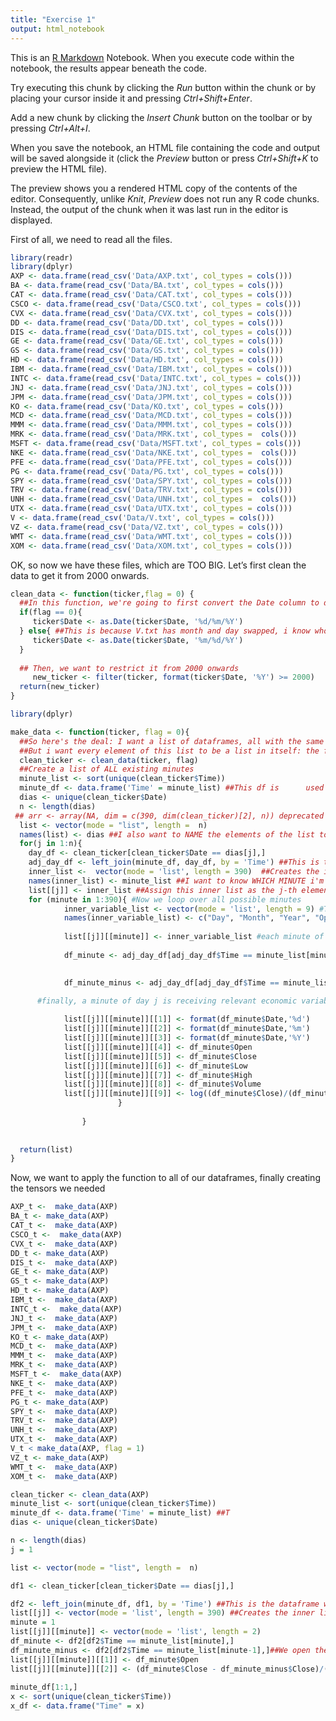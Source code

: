 ---
title: "Exercise 1"
output: html_notebook
---

This is an [R Markdown](http://rmarkdown.rstudio.com) Notebook. When you execute code within the notebook, the results appear beneath the code. 

Try executing this chunk by clicking the *Run* button within the chunk or by placing your cursor inside it and pressing *Ctrl+Shift+Enter*. 


Add a new chunk by clicking the *Insert Chunk* button on the toolbar or by pressing *Ctrl+Alt+I*.

When you save the notebook, an HTML file containing the code and output will be saved alongside it (click the *Preview* button or press *Ctrl+Shift+K* to preview the HTML file).

The preview shows you a rendered HTML copy of the contents of the editor. Consequently, unlike *Knit*, *Preview* does not run any R code chunks. Instead, the output of the chunk when it was last run in the editor is displayed.

First of all, we need to read all the files.

```{r}
library(readr)
library(dplyr)
AXP <- data.frame(read_csv('Data/AXP.txt', col_types = cols()))
BA <- data.frame(read_csv('Data/BA.txt', col_types = cols()))
CAT <- data.frame(read_csv('Data/CAT.txt', col_types = cols()))
CSCO <- data.frame(read_csv('Data/CSCO.txt', col_types = cols()))
CVX <- data.frame(read_csv('Data/CVX.txt', col_types = cols()))
DD <- data.frame(read_csv('Data/DD.txt', col_types = cols()))
DIS <- data.frame(read_csv('Data/DIS.txt', col_types = cols()))
GE <- data.frame(read_csv('Data/GE.txt', col_types = cols()))
GS <- data.frame(read_csv('Data/GS.txt', col_types = cols()))
HD <- data.frame(read_csv('Data/HD.txt', col_types = cols()))
IBM <- data.frame(read_csv('Data/IBM.txt', col_types = cols()))
INTC <- data.frame(read_csv('Data/INTC.txt', col_types = cols()))
JNJ <- data.frame(read_csv('Data/JNJ.txt', col_types = cols()))
JPM <- data.frame(read_csv('Data/JPM.txt', col_types = cols()))
KO <- data.frame(read_csv('Data/KO.txt', col_types = cols()))
MCD <- data.frame(read_csv('Data/MCD.txt', col_types = cols()))
MMM <- data.frame(read_csv('Data/MMM.txt', col_types = cols()))
MRK <- data.frame(read_csv('Data/MRK.txt', col_types =  cols()))
MSFT <- data.frame(read_csv('Data/MSFT.txt', col_types = cols()))
NKE <- data.frame(read_csv('Data/NKE.txt', col_types =  cols()))
PFE <- data.frame(read_csv('Data/PFE.txt', col_types = cols()))
PG <- data.frame(read_csv('Data/PG.txt', col_types = cols()))
SPY <- data.frame(read_csv('Data/SPY.txt', col_types = cols()))
TRV <- data.frame(read_csv('Data/TRV.txt', col_types = cols()))
UNH <- data.frame(read_csv('Data/UNH.txt', col_types =  cols()))
UTX <- data.frame(read_csv('Data/UTX.txt', col_types = cols()))
V <- data.frame(read_csv('Data/V.txt', col_types = cols()))
VZ <- data.frame(read_csv('Data/VZ.txt', col_types = cols()))
WMT <- data.frame(read_csv('Data/WMT.txt', col_types = cols()))
XOM <- data.frame(read_csv('Data/XOM.txt', col_types = cols()))
```

OK, so now we have these files, which are TOO BIG. Let's first clean the data to get it from 2000 onwards.
```{r}
clean_data <- function(ticker,flag = 0) {
  ##In this function, we're going to first convert the Date column to date:
  if(flag == 0){
     ticker$Date <- as.Date(ticker$Date, '%d/%m/%Y')
  } else{ ##This is because V.txt has month and day swapped, i know who it is 
     ticker$Date <- as.Date(ticker$Date, '%m/%d/%Y')
  }
  
  ## Then, we want to restrict it from 2000 onwards
     new_ticker <- filter(ticker, format(ticker$Date, '%Y') >= 2000)
  return(new_ticker)
}
```


```{r}
library(dplyr)

make_data <- function(ticker, flag = 0){
  ##So here's the deal: I want a list of dataframes, all with the same length of minutes.
  ##But i want every element of this list to be a list in itself: the first element is the DATE of the dataframe, the second is the dataframe itself. 
  clean_ticker <- clean_data(ticker, flag)
  ##Create a list of ALL existing minutes
  minute_list <- sort(unique(clean_ticker$Time))
  minute_df <- data.frame('Time' = minute_list) ##This df is      used only for the left join 
  dias <- unique(clean_ticker$Date)
  n <- length(dias)
 ## arr <- array(NA, dim = c(390, dim(clean_ticker)[2], n)) deprecated
  list <- vector(mode = "list", length =  n)
  names(list) <- dias ##I also want to NAME the elements of the list to know which date it is.
  for(j in 1:n){
    day_df <- clean_ticker[clean_ticker$Date == dias[j],]
    adj_day_df <- left_join(minute_df, day_df, by = 'Time') ##This is the dataframe with all data for all possible minutes, whether they have observations that day or not
    inner_list <-  vector(mode = 'list', length = 390)  ##Creates the inner list
    names(inner_list) <- minute_list ##I want to know WHICH MINUTE i'm referencing. 
    list[[j]] <- inner_list ##Assign this inner list as the j-th element of our day list!
    for (minute in 1:390){ #Now we loop over all possible minutes
            inner_variable_list <- vector(mode = 'list', length = 9) #This will have the length equal to number of variables of interest
            names(inner_variable_list) <- c("Day", "Month", "Year", "Open", "Close", "Low", "High", "Volume","r_cc")
      
            list[[j]][[minute]] <- inner_variable_list #each minute of the day is effectively receiving the vector of variables, and we`ll fill this vector next. Here, we explicit that list[[j]][[min]] is a list on its own, by associating it with inner_variable_list, which is a list
      
            df_minute <- adj_day_df[adj_day_df$Time == minute_list[minute],] ##We open the dataframe minute by minute

        
            df_minute_minus <- adj_day_df[adj_day_df$Time == minute_list[minute-1],]
      
      #finally, a minute of day j is receiving relevant economic variables	      

            list[[j]][[minute]][[1]] <- format(df_minute$Date,'%d')
            list[[j]][[minute]][[2]] <- format(df_minute$Date,'%m')
            list[[j]][[minute]][[3]] <- format(df_minute$Date,'%Y')
            list[[j]][[minute]][[4]] <- df_minute$Open
            list[[j]][[minute]][[5]] <- df_minute$Close
            list[[j]][[minute]][[6]] <- df_minute$Low
            list[[j]][[minute]][[7]] <- df_minute$High
            list[[j]][[minute]][[8]] <- df_minute$Volume
            list[[j]][[minute]][[9]] <- log((df_minute$Close)/(df_minute_minus$Close)) ##Changed to be the log return.
                        }
      
                }
    
  
  return(list)
}

```
Now, we want to apply the function to all of our dataframes, finally creating the tensors we needed
```{r}
AXP_t <-  make_data(AXP)
BA_t <- make_data(AXP)
CAT_t <-  make_data(AXP)
CSCO_t <-  make_data(AXP)
CVX_t <-  make_data(AXP)
DD_t <- make_data(AXP)
DIS_t <-  make_data(AXP)
GE_t <- make_data(AXP)
GS_t <- make_data(AXP)
HD_t <- make_data(AXP)
IBM_t <-  make_data(AXP)
INTC_t <-  make_data(AXP)
JNJ_t <-  make_data(AXP)
JPM_t <-  make_data(AXP)
KO_t <- make_data(AXP)
MCD_t <-  make_data(AXP)
MMM_t <-  make_data(AXP)
MRK_t <-  make_data(AXP)
MSFT_t <-  make_data(AXP)
NKE_t <-  make_data(AXP)
PFE_t <-  make_data(AXP)
PG_t <- make_data(AXP)
SPY_t <-  make_data(AXP)
TRV_t <-  make_data(AXP)
UNH_t <-  make_data(AXP)
UTX_t <-  make_data(AXP)
V_t < make_data(AXP, flag = 1)
VZ_t <- make_data(AXP)
WMT_t <-  make_data(AXP)
XOM_t <-  make_data(AXP)
```
```{r}
clean_ticker <- clean_data(AXP)
minute_list <- sort(unique(clean_ticker$Time))
minute_df <- data.frame('Time' = minute_list) ##T
dias <- unique(clean_ticker$Date)

n <- length(dias)
j = 1 

list <- vector(mode = "list", length =  n)

df1 <- clean_ticker[clean_ticker$Date == dias[j],]

df2 <- left_join(minute_df, df1, by = 'Time') ##This is the dataframe with all data for all possible minutes, whether they have observations that day or not
list[[j]] <- vector(mode = 'list', length = 390) ##Creates the inner list
minute = 1
list[[j]][[minute]] <- vector(mode = 'list', length = 2)
df_minute <- df2[df2$Time == minute_list[minute],]
df_minute_minus <- df2[df2$Time == minute_list[minute-1],]##We open the dataframe minute by minute
list[[j]][[minute]][[1]] <- df_minute$Open
list[[j]][[minute]][[2]] <- (df_minute$Close - df_minute_minus$Close)/(df_minute_minus$Close)
      
minute_df[1:1,]
x <- sort(unique(clean_ticker$Time))
x_df <- data.frame("Time" = x)
```